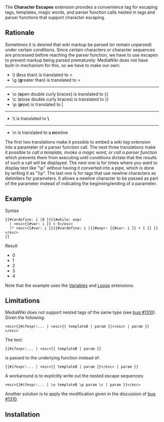 {{Extension
|name        = Character Escapes
|status      = beta
|type1       = parser
|type2       = tag
|hook1       = ParserFirstCallInit
|author      = {{u|Sledged|David M. Sledge}}
|maintainer  = {{u|Alexia E. Smith|Alexia E. Smith}}
|description = Provides a convenience tag for escaping tags, templates, magic words, and parser function calls nested in tags and parser functions that support character escaping
|version     = 1.0.0
|update      = 2016-01-04
|mediawiki   = 1.25+
|license     = GPL-2.0-or-later
|needs-updatephp = No
|download    = {{GitlabDownload|HydraWiki/extensions|CharacterEscapes}}
|readme      =
|changelog   =
|parameters  =
|tags        = <esc>
}}
The '''Character Escapes''' extension provides a convenience tag for escaping tags, templates, magic words, and parser function calls nested in tags and parser functions that support character escaping.

== Rationale ==
Sometimes it is desired that wiki markup be parsed (or remain unparsed) under certain conditions.  Since certain characters or character sequences are processed before reaching the parser function, we have to use escapes to prevent markup being parsed prematurely.  MediaWiki does not have built-in mechanism for this, so we have to make our own:

* \l ('''l'''ess than) is translated to &lt;
* \g ('''g'''reater than) is translated to &gt;
----
* \o ('''o'''pen double curly braces) is translated to {<nowiki/>{
* \c ('''c'''lose double curly braces) is translated to }<nowiki/>}
* \p ('''p'''ipe) is translated to |
----
* \\ is translated to '''\'''
----
* \n is translated to a '''n'''ewline

The first two translations make it possible to embed a ''wiki tag extension'' into a parameter of a parser function call. The next three translations make it possible to ''call a template, invoke a magic word, or call a parser function'' which prevents them from executing until conditions dictate that the results of such a call will be displayed.  The next one is for times where you want to display text like "\p" without having it converted into a pipe, which is done by writing it as "\\p".  The last one is for tags that use newline characters as delimiters for parameters.  It allows a newline character to be passed as part of the parameter instead of indicating the beginning/ending of a parameter.

== Example ==
; Syntax
<pre>
{{#vardefine: i |0 }}{{#while: expr
  | <esc>{{#var: i }} < 5</esc>
  |* <esc>{{#var: i }}{{#vardefine: i |{{#expr: {{#var: i }} + 1 }} }}</esc>
}}
</pre>

; Result
* 0
* 1
* 2
* 3
* 4

Note that the example uses the [[Extension:VariablesExtension|Variables]] and [[Extension:Loops|Loops]] extensions.

== Limitations ==
MediaWiki does not support nested tags of the same type (see [[bugzilla:1310|bug #1310]]).  Given the following:

 <nowiki><esc>{{#ifexpr:... | <esc>{{ templateB | param }}</esc> | param }}</esc></nowiki>

The text:

 <nowiki>{{#ifexpr:... | <esc>{{ templateB | param }}</nowiki>

is passed to the underlying function instead of:

 <nowiki>{{#ifexpr:... | <esc>{{ templateB | param }}</esc> | param }}</nowiki>

A workaround is to explicitly write out the nested escape sequences:

 <nowiki><esc>{{#ifexpr:... | \o templateB \p param \c | param }}</esc></nowiki>

Another solution is to apply the modification given in the discussion of [[bugzilla:1310|bug #1310]].

== Installation ==
{{ExtensionInstall
|CharacterEscapes
|download-link=[https://gitlab.com/hydrawiki/extensions/characterescapes/-/archive/1.0.0/characterescapes-1.0.0.zip Download, extract]
|registration=required
}}